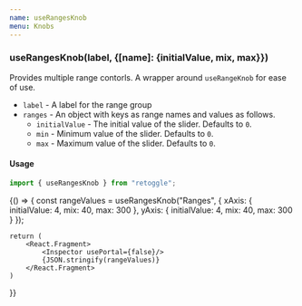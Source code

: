 ```yaml
---
name: useRangesKnob
menu: Knobs
---
```



### useRangesKnob(label, {[name]: {initialValue, mix, max}})

Provides multiple range contorls. A wrapper around `useRangeKnob` for ease of use.

- `label` - A label for the range group
- `ranges` - An object with keys as range names and values as follows.
  - `initialValue` - The initial value of the slider. Defaults to `0`.
  - `min` - Minimum value of the slider. Defaults to `0`.
  - `max` - Maximum value of the slider. Defaults to `0`.

#### Usage

```javascript
import { useRangesKnob } from "retoggle";
```

<Playground>
{() => {
   const rangeValues = useRangesKnob("Ranges", {
    xAxis: {
      initialValue: 4,
      mix: 40,
      max: 300
    },
    yAxis: {
      initialValue: 4,
      mix: 40,
      max: 300
    }
  });

    return (
        <React.Fragment>
            <Inspector usePortal={false}/>
            {JSON.stringify(rangeValues)}
        </React.Fragment>
    )

}}

</Playground>
